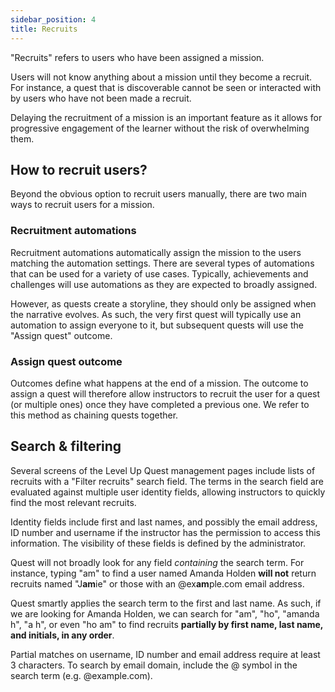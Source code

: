 ```yaml
---
sidebar_position: 4
title: Recruits
---
```


"Recruits" refers to users who have been assigned a mission.

Users will not know anything about a mission until they become a recruit. For instance, a quest that is discoverable cannot be seen or interacted with by users who have not been made a recruit.

Delaying the recruitment of a mission is an important feature as it allows for progressive engagement of the learner without the risk of overwhelming them.

## How to recruit users?

Beyond the obvious option to recruit users manually, there are two main ways to recruit users for a mission.

### Recruitment automations

Recruitment automations automatically assign the mission to the users matching the automation settings. There are several types of automations that can be used for a variety of use cases. Typically, achievements and challenges will use automations as they are expected to broadly assigned.

However, as quests create a storyline, they should only be assigned when the narrative evolves. As such, the very first quest will typically use an automation to assign everyone to it, but subsequent quests will use the "Assign quest" outcome.

### Assign quest outcome

Outcomes define what happens at the end of a mission. The outcome to assign a quest will therefore allow instructors to recruit the user for a quest (or multiple ones) once they have completed a previous one. We refer to this method as chaining quests together.

## Search & filtering

Several screens of the Level Up Quest management pages include lists of recruits with a "Filter recruits" search field. The terms in the search field are evaluated against multiple user identity fields, allowing instructors to quickly find the most relevant recruits.

Identity fields include first and last names, and possibly the email address, ID number and username if the instructor has the permission to access this information. The visibility of these fields is defined by the administrator.

Quest will not broadly look for any field _containing_ the search term. For instance, typing "am" to find a user named Amanda Holden **will not** return recruits named "J**am**ie" or those with an @ex**am**ple.com email address.

Quest smartly applies the search term to the first and last name. As such, if we are looking for Amanda Holden, we can search for "am", "ho", "amanda h", "a h", or even "ho am" to find recruits **partially by first name, last name, and initials, in any order**.

Partial matches on username, ID number and email address require at least 3 characters. To search by email domain, include the @ symbol in the search term (e.g. @example.com).
